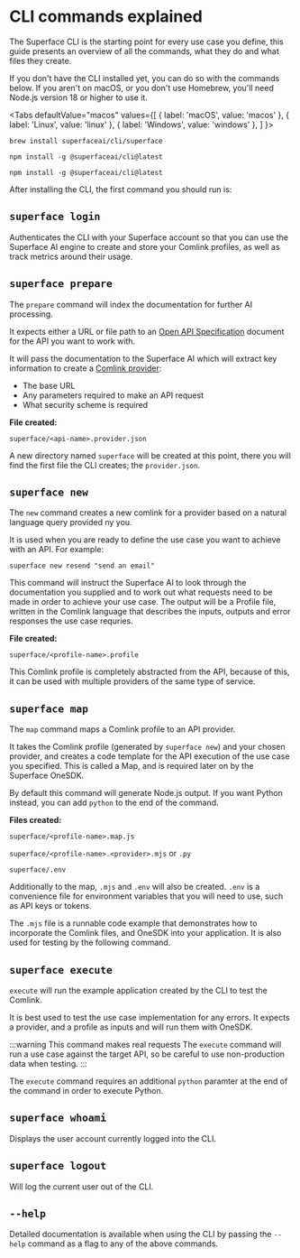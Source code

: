 
# CLI commands explained

The Superface CLI is the starting point for every use case you define, this guide presents an overview of all the commands, what they do and what files they create.

If you don't have the CLI installed yet, you can do so with the commands below. If you aren't on macOS, or you don't use Homebrew, you'll need Node.js version 18 or higher to use it.

<Tabs
  defaultValue="macos"
  values={[
    { label: 'macOS', value: 'macos' },
    { label: 'Linux', value: 'linux' },
    { label: 'Windows', value: 'windows' },
  ]
}>

<TabItem value="macos">

```shell title="Install with Homebrew"
brew install superfaceai/cli/superface
```

</TabItem>
<TabItem value="linux">

```shell title="Install with NPM"
npm install -g @superfaceai/cli@latest
```

</TabItem>
<TabItem value="windows">

```shell title="Install with NPM"
npm install -g @superfaceai/cli@latest
```

</TabItem>
</Tabs>

After installing the CLI, the first command you should run is:

## `superface login`

Authenticates the CLI with your Superface account so that you can use the Superface AI engine to create and store your Comlink profiles, as well as track metrics around their usage.

## `superface prepare`

The `prepare` command will index the documentation for further AI processing.

It expects either a URL or file path to an [Open API Specification](https://spec.openapis.org/oas/latest.html) document for the API you want to work with.

It will pass the documentation to the Superface AI which will extract key information to create a [Comlink provider](/docs/basics/what-are-comlinks):

- The base URL
- Any parameters required to make an API request
- What security scheme is required

**File created:**

`superface/<api-name>.provider.json`

A new directory named `superface` will be created at this point, there you will find the first file the CLI creates; the `provider.json`.

## `superface new`

The `new` command creates a new comlink for a provider based on a natural language query provided ny you.

It is used when you are ready to define the use case you want to achieve with an API. For example:

`superface new resend "send an email"`

This command will instruct the Superface AI to look through the documentation you supplied and to work out what requests need to be made in order to achieve your use case. The output will be a Profile file, written in the Comlink language that describes the inputs, outputs and error responses the use case requries.

**File created:**

`superface/<profile-name>.profile`

This Comlink profile is completely abstracted from the API, because of this, it can be used with multiple providers of the same type of service.

## `superface map`

The `map` command maps a Comlink profile to an API provider.

It takes the Comlink profile (generated by `superface new`) and your chosen provider, and creates a code template for the API execution of the use case you specified. This is called a Map, and is required later on by the Superface OneSDK.

By default this command will generate Node.js output. If you want Python instead, you can add `python` to the end of the command.

**Files created:**

`superface/<profile-name>.map.js`

`superface/<profile-name>.<provider>.mjs` or `.py`

`superface/.env`

Additionally to the map, `.mjs` and `.env` will also be created. `.env` is a convenience file for environment variables that you will need to use, such as API keys or tokens.

The `.mjs` file is a runnable code example that demonstrates how to incorporate the Comlink files, and OneSDK into your application. It is also used for testing by the following command.

## `superface execute`

`execute` will run the example application created by the CLI to test the Comlink.

It is best used to test the use case implementation for any errors. It expects a provider, and a profile as inputs and will run them with OneSDK.

:::warning This command makes real requests
The `execute` command will run a use case against the target API, so be careful to use non-production data when testing.
:::

The `execute` command requires an additional `python` paramter at the end of the command in order to execute Python.

## `superface whoami`

Displays the user account currently logged into the CLI.

## `superface logout`

Will log the current user out of the CLI.

## `--help`

Detailed documentation is available when using the CLI by passing the `--help` command as a flag to any of the above commands.
